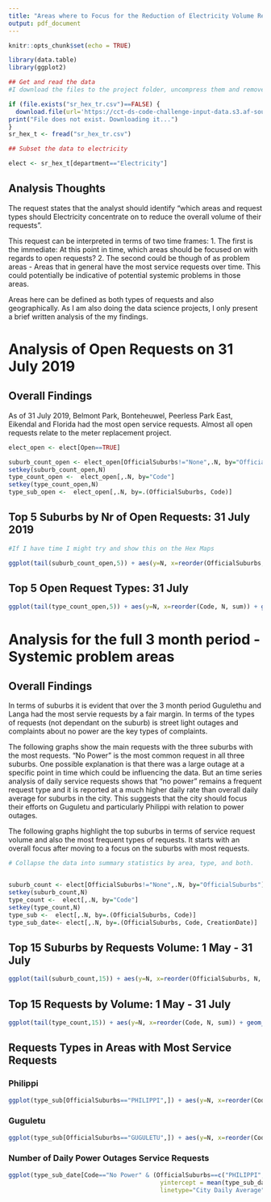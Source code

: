 ```yaml
---
title: "Areas where to Focus for the Reduction of Electricity Volume Requests"
output: pdf_document
---
```


```r
knitr::opts_chunk$set(echo = TRUE)
```

```r
library(data.table)
library(ggplot2)
```

```r
## Get and read the data
#I download the files to the project folder, uncompress them and remove #the compressed versions. If the uncompressed files already exist, there #is not need to download them. 

if (file.exists("sr_hex_tr.csv")==FALSE) {
  download.file(url='https://cct-ds-code-challenge-input-data.s3.af-south-1.amazonaws.com/sr_hex_truncated.csv', destfile ="sr_hex_tr.csv", method='curl')
print("File does not exist. Downloading it...")
}
sr_hex_t <- fread("sr_hex_tr.csv")
```

```r
## Subset the data to electricity

elect <- sr_hex_t[department=="Electricity"]
```

## Analysis Thoughts
The request states that the analyst should identify "which areas and request types should Electricity concentrate on to reduce the overall volume of their requests".

This request can be interpreted in terms of two time frames:
1. The first is the immediate: At this point in time, which areas should be focused on with regards to open requests?
2. The second could be though of as problem areas - Areas that in general have the most service requests over time. This could potentially be indicative of potential systemic problems in those areas. 

Areas here can be defined as both types of requests and also geographically. As I am also doing the data science projects, I only present a brief written analysis of the my findings. 

# Analysis of Open Requests on 31 July 2019

## Overall Findings
As of 31 July 2019, Belmont Park, Bonteheuwel, Peerless Park East, Eikendal and Florida had the most open service requests. Almost all open requests relate to the meter replacement project. 


```r
elect_open <- elect[Open==TRUE]

suburb_count_open <- elect_open[OfficialSuburbs!="None",.N, by="OfficialSuburbs"]
setkey(suburb_count_open,N)
type_count_open <-  elect_open[,.N, by="Code"]
setkey(type_count_open,N)
type_sub_open <-  elect_open[,.N, by=.(OfficialSuburbs, Code)]
```

## Top 5 Suburbs by Nr of Open Requests: 31 July 2019
```r
#If I have time I might try and show this on the Hex Maps

ggplot(tail(suburb_count_open,5)) + aes(y=N, x=reorder(OfficialSuburbs, N, sum)) + geom_col() + coord_flip() + xlab("") + ylab("Nr of Requests")
```

## Top 5 Open Request Types: 31 July

```r
ggplot(tail(type_count_open,5)) + aes(y=N, x=reorder(Code, N, sum)) + geom_col() + coord_flip() + xlab("") + ylab("Nr of Requests")
```

#  Analysis for the full 3 month period - Systemic problem areas

## Overall Findings

In terms of suburbs it is evident that over the 3 month period Gugulethu and Langa had the most servie requests by a fair margin. In terms of the types of requests (not dependant on the suburb) is street light outages and complaints about no power are the key types of complaints. 

The following graphs show the main requests with the three suburbs with the most requests. "No Power" is the most common request in all three suburbs. One possible explanation is that there was a large outage at a specific point in time which could be influencing the data. But an time series analysis of daily service requests shows that "no power" remains a frequent request type and it is reported at a much higher daily rate than overall daily average for suburbs in the city. This suggests that the city should focus their efforts on Guguletu and particularly Philippi with relation to power outages. 


The following graphs highlight the top suburbs in terms of service request volume and also the most frequent types of requests. It starts with an overall focus after moving to a focus on the suburbs with most requests. 


```r
# Collapse the data into summary statistics by area, type, and both. 


suburb_count <- elect[OfficialSuburbs!="None",.N, by="OfficialSuburbs"]
setkey(suburb_count,N)
type_count <-  elect[,.N, by="Code"]
setkey(type_count,N)
type_sub <-  elect[,.N, by=.(OfficialSuburbs, Code)]
type_sub_date<- elect[,.N, by=.(OfficialSuburbs, Code, CreationDate)]

```

## Top 15 Suburbs by Requests Volume: 1 May - 31 July

```r
ggplot(tail(suburb_count,15)) + aes(y=N, x=reorder(OfficialSuburbs, N, sum)) + geom_col() + coord_flip() + xlab("") + ylab("Nr of Requests")
```

## Top 15 Requests by Volume: 1 May - 31 July

```r
ggplot(tail(type_count,15)) + aes(y=N, x=reorder(Code, N, sum)) + geom_col() + coord_flip() + xlab("") + ylab("Nr of Requests")
```

## Requests Types in Areas with Most Service Requests



### Philippi 

```r
ggplot(type_sub[OfficialSuburbs=="PHILIPPI",]) + aes(y=N, x=reorder(Code, N, sum)) + geom_col() + coord_flip() + xlab("") + ylab("Nr of Requests")
```

### Guguletu

```r
ggplot(type_sub[OfficialSuburbs=="GUGULETU",]) + aes(y=N, x=reorder(Code, N, sum)) + geom_col() + coord_flip() + xlab("") + ylab("Nr of Requests")
```

### Number of Daily Power Outages Service Requests 

```r
ggplot(type_sub_date[Code=="No Power" & (OfficialSuburbs==c("PHILIPPI", "GUGULETU")),]) + aes(x=CreationDate) + geom_line(aes(y=N, color=OfficialSuburbs)) + geom_hline(aes(
                                          yintercept = mean(type_sub_date[Code=="No Power",N]), 
                                          linetype="City Daily Average")) + scale_linetype_manual(name = "", values = c('dotted')) + xlab("Date") + ylab("Nr of Requests")
```

